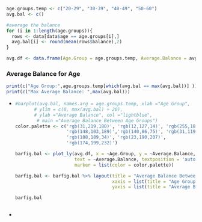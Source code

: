 ```r
age.groups.temp <- c("20-29", "30-39", "40-49", "50-60")
avg.bal <- c()

#average the balance
for (i in 1:length(age.groups)){
  rows <- data[data$age == age.groups[i],]
  avg.bal[i] <- round(mean(rows$balance),2)
}

avg.df <- data.frame(Age.Group = age.groups.temp, Average.Balance = avg.bal)
```

### Average Balance for Age 

```r
print(c("Age Group:",age.groups.temp[which(avg.bal == max(avg.bal))] ))
print(c("Max Average Balance: ",max(avg.bal)))
```

-   <div>

    ```r
    #barplot(avg.bal, names.arg = age.groups.temp, xlab ="Age Group", 
           # ylim = c(0, max(avg.bal) + 20),
           # ylab ="Average Balance", col ="lightblue", 
            # main ="Average Balance Between Age Groups")
    color.palette <- c('rgb(31,219,180)', 'rgb(12,127,14)', 'rgb(255,187,120)', 'rgb(214,39,40)',
                       'rgb(148,103,189)','rgb(140,86,75)', 'rgb(31,119,180)', 'rgb(127,127,127)',
                       'rgb(188,189,34)', 'rgb(23,190,207)',
                       'rgb(174,199,232)')

    barfig.bal <- plot_ly(avg.df, x = ~Age.Group, y = ~Average.Balance, type = 'bar',
                          text = ~Average.Balance, textposition = 'auto',
                          marker = list(color = color.palette))

    barfig.bal <- barfig.bal %>% layout(title = "Average Balance Between Age Groups",
                                        xaxis = list(title = "Age Group"),
                                        yaxis = list(title = "Average Balance"))

    barfig.bal



    ```

    </div>

-   
